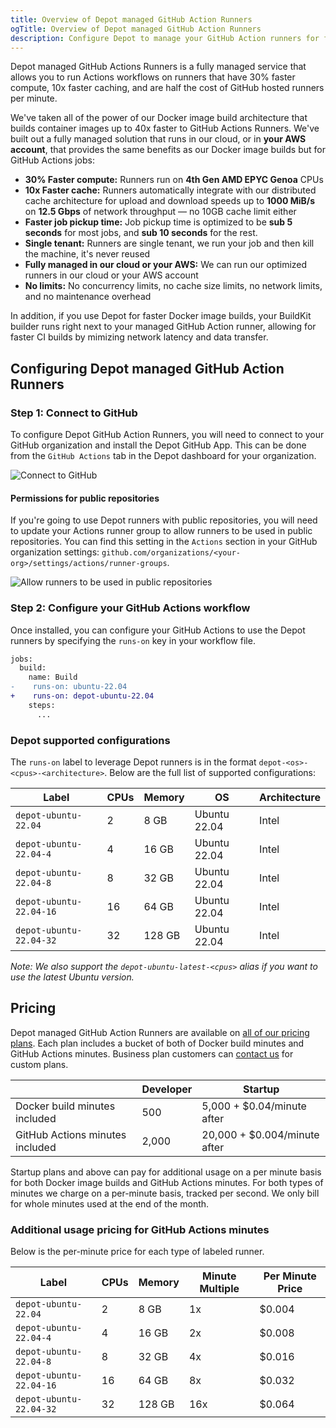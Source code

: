 ```yaml
---
title: Overview of Depot managed GitHub Action Runners
ogTitle: Overview of Depot managed GitHub Action Runners
description: Configure Depot to manage your GitHub Action runners for faster CI builds
---
```


Depot managed GitHub Actions Runners is a fully managed service that allows you to run Actions workflows on runners that have 30% faster compute, 10x faster caching, and are half the cost of GitHub hosted runners per minute.

We've taken all of the power of our Docker image build architecture that builds container images up to 40x faster to GitHub Actions Runners. We've built out a fully managed solution that runs in our cloud, or in **your AWS account**, that provides the same benefits as our Docker image builds but for GitHub Actions jobs:

- **30% Faster compute:** Runners run on **4th Gen AMD EPYC Genoa** CPUs
- **10x Faster cache:** Runners automatically integrate with our distributed cache architecture for upload and download speeds up to **1000 MiB/s** on **12.5 Gbps** of network throughput — no 10GB cache limit either
- **Faster job pickup time:** Job pickup time is optimized to be **sub 5 seconds** for most jobs, and **sub 10 seconds** for the rest.
- **Single tenant:** Runners are single tenant, we run your job and then kill the machine, it's never reused
- **Fully managed in our cloud or your AWS:** We can run our optimized runners in our cloud or your AWS account
- **No limits:** No concurrency limits, no cache size limits, no network limits, and no maintenance overhead

In addition, if you use Depot for faster Docker image builds, your BuildKit builder runs right next to your managed GitHub Action runner, allowing for faster CI builds by mimizing network latency and data transfer.

## Configuring Depot managed GitHub Action Runners

### Step 1: Connect to GitHub

To configure Depot GitHub Action Runners, you will need to connect to your GitHub organization and install the Depot GitHub App. This can be done from the `GitHub Actions` tab in the Depot dashboard for your organization.

![Connect to GitHub](/images/docs/github-actions-configure.png)

#### Permissions for public repositories

If you're going to use Depot runners with public repositories, you will need to update your Actions runner group to allow runners to be used in public repositories. You can find this setting in the `Actions` section in your GitHub organization settings: `github.com/organizations/<your-org>/settings/actions/runner-groups`.

![Allow runners to be used in public repositories](/images/docs/github-actions-allow-runners-on-public-repos.png)

### Step 2: Configure your GitHub Actions workflow

Once installed, you can configure your GitHub Actions to use the Depot runners by specifying the `runs-on` key in your workflow file.

```diff
jobs:
  build:
    name: Build
-    runs-on: ubuntu-22.04
+    runs-on: depot-ubuntu-22.04
    steps:
      ...
```

### Depot supported configurations

The `runs-on` label to leverage Depot runners is in the format `depot-<os>-<cpus>-<architecture>`. Below are the full list of supported configurations:

| Label                   | CPUs | Memory | OS           | Architecture |
| ----------------------- | ---- | ------ | ------------ | ------------ |
| `depot-ubuntu-22.04`    | 2    | 8 GB   | Ubuntu 22.04 | Intel        |
| `depot-ubuntu-22.04-4`  | 4    | 16 GB  | Ubuntu 22.04 | Intel        |
| `depot-ubuntu-22.04-8`  | 8    | 32 GB  | Ubuntu 22.04 | Intel        |
| `depot-ubuntu-22.04-16` | 16   | 64 GB  | Ubuntu 22.04 | Intel        |
| `depot-ubuntu-22.04-32` | 32   | 128 GB | Ubuntu 22.04 | Intel        |

_Note: We also support the `depot-ubuntu-latest-<cpus>` alias if you want to use the latest Ubuntu version._

## Pricing

Depot managed GitHub Action Runners are available on [all of our pricing plans](/pricing). Each plan includes a bucket of both of Docker build minutes and GitHub Actions minutes. Business plan customers can [contact us](mailto:help@depot.dev) for custom plans.

|                                 | Developer | Startup                      |
| ------------------------------- | --------- | ---------------------------- |
| Docker build minutes included   | 500       | 5,000 + $0.04/minute after   |
| GitHub Actions minutes included | 2,000     | 20,000 + $0.004/minute after |

Startup plans and above can pay for additional usage on a per minute basis for both Docker image builds and GitHub Actions minutes. For both types of minutes we charge on a per-minute basis, tracked per second. We only bill for whole minutes used at the end of the month.

### Additional usage pricing for GitHub Actions minutes

Below is the per-minute price for each type of labeled runner.

| Label                   | CPUs | Memory | Minute Multiple | Per Minute Price |
| ----------------------- | ---- | ------ | --------------- | ---------------- |
| `depot-ubuntu-22.04`    | 2    | 8 GB   | 1x              | $0.004           |
| `depot-ubuntu-22.04-4`  | 4    | 16 GB  | 2x              | $0.008           |
| `depot-ubuntu-22.04-8`  | 8    | 32 GB  | 4x              | $0.016           |
| `depot-ubuntu-22.04-16` | 16   | 64 GB  | 8x              | $0.032           |
| `depot-ubuntu-22.04-32` | 32   | 128 GB | 16x             | $0.064           |
